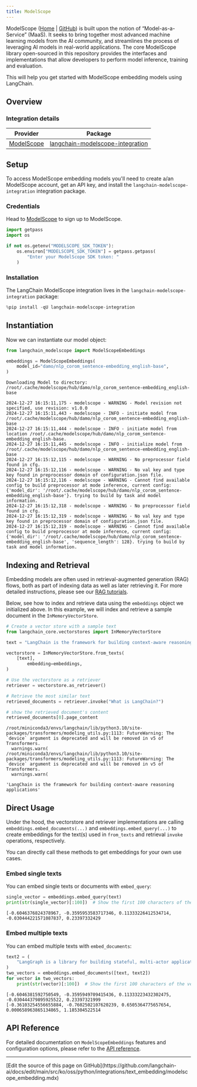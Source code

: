 ```yaml
---
title: ModelScope
---
```


ModelScope ([Home](https://www.modelscope.cn/) | [GitHub](https://github.com/modelscope/modelscope)) is built upon the notion of “Model-as-a-Service” (MaaS). It seeks to bring together most advanced machine learning models from the AI community, and streamlines the process of leveraging AI models in real-world applications. The core ModelScope library open-sourced in this repository provides the interfaces and implementations that allow developers to perform model inference, training and evaluation.

This will help you get started with ModelScope embedding models using LangChain.

## Overview

### Integration details

| Provider | Package |
|:--------:|:-------:|
| [ModelScope](/oss/python/integrations/providers/modelscope/) | [langchain-modelscope-integration](https://pypi.org/project/langchain-modelscope-integration/) |

## Setup

To access ModelScope embedding models you'll need to create a/an ModelScope account, get an API key, and install the `langchain-modelscope-integration` integration package.

### Credentials

Head to [ModelScope](https://modelscope.cn/) to sign up to ModelScope.

```python
import getpass
import os

if not os.getenv("MODELSCOPE_SDK_TOKEN"):
    os.environ["MODELSCOPE_SDK_TOKEN"] = getpass.getpass(
        "Enter your ModelScope SDK token: "
    )
```

### Installation

The LangChain ModelScope integration lives in the `langchain-modelscope-integration` package:

```python
%pip install -qU langchain-modelscope-integration
```

## Instantiation

Now we can instantiate our model object:

```python
from langchain_modelscope import ModelScopeEmbeddings

embeddings = ModelScopeEmbeddings(
    model_id="damo/nlp_corom_sentence-embedding_english-base",
)
```

```output
Downloading Model to directory: /root/.cache/modelscope/hub/damo/nlp_corom_sentence-embedding_english-base
```
```output
2024-12-27 16:15:11,175 - modelscope - WARNING - Model revision not specified, use revision: v1.0.0
2024-12-27 16:15:11,443 - modelscope - INFO - initiate model from /root/.cache/modelscope/hub/damo/nlp_corom_sentence-embedding_english-base
2024-12-27 16:15:11,444 - modelscope - INFO - initiate model from location /root/.cache/modelscope/hub/damo/nlp_corom_sentence-embedding_english-base.
2024-12-27 16:15:11,445 - modelscope - INFO - initialize model from /root/.cache/modelscope/hub/damo/nlp_corom_sentence-embedding_english-base
2024-12-27 16:15:12,115 - modelscope - WARNING - No preprocessor field found in cfg.
2024-12-27 16:15:12,116 - modelscope - WARNING - No val key and type key found in preprocessor domain of configuration.json file.
2024-12-27 16:15:12,116 - modelscope - WARNING - Cannot find available config to build preprocessor at mode inference, current config: {'model_dir': '/root/.cache/modelscope/hub/damo/nlp_corom_sentence-embedding_english-base'}. trying to build by task and model information.
2024-12-27 16:15:12,318 - modelscope - WARNING - No preprocessor field found in cfg.
2024-12-27 16:15:12,319 - modelscope - WARNING - No val key and type key found in preprocessor domain of configuration.json file.
2024-12-27 16:15:12,319 - modelscope - WARNING - Cannot find available config to build preprocessor at mode inference, current config: {'model_dir': '/root/.cache/modelscope/hub/damo/nlp_corom_sentence-embedding_english-base', 'sequence_length': 128}. trying to build by task and model information.
```

## Indexing and Retrieval

Embedding models are often used in retrieval-augmented generation (RAG) flows, both as part of indexing data as well as later retrieving it. For more detailed instructions, please see our [RAG tutorials](/oss/python/langchain/rag).

Below, see how to index and retrieve data using the `embeddings` object we initialized above. In this example, we will index and retrieve a sample document in the `InMemoryVectorStore`.

```python
# Create a vector store with a sample text
from langchain_core.vectorstores import InMemoryVectorStore

text = "LangChain is the framework for building context-aware reasoning applications"

vectorstore = InMemoryVectorStore.from_texts(
    [text],
        embedding=embeddings,
)

# Use the vectorstore as a retriever
retriever = vectorstore.as_retriever()

# Retrieve the most similar text
retrieved_documents = retriever.invoke("What is LangChain?")

# show the retrieved document's content
retrieved_documents[0].page_content
```

```output
/root/miniconda3/envs/langchain/lib/python3.10/site-packages/transformers/modeling_utils.py:1113: FutureWarning: The `device` argument is deprecated and will be removed in v5 of Transformers.
  warnings.warn(
/root/miniconda3/envs/langchain/lib/python3.10/site-packages/transformers/modeling_utils.py:1113: FutureWarning: The `device` argument is deprecated and will be removed in v5 of Transformers.
  warnings.warn(
```

```output
'LangChain is the framework for building context-aware reasoning applications'
```

## Direct Usage

Under the hood, the vectorstore and retriever implementations are calling `embeddings.embed_documents(...)` and `embeddings.embed_query(...)` to create embeddings for the text(s) used in `from_texts` and retrieval `invoke` operations, respectively.

You can directly call these methods to get embeddings for your own use cases.

### Embed single texts

You can embed single texts or documents with `embed_query`:

```python
single_vector = embeddings.embed_query(text)
print(str(single_vector)[:100])  # Show the first 100 characters of the vector
```

```output
[-0.6046376824378967, -0.3595953583717346, 0.11333226412534714, -0.030444221571087837, 0.23397332429
```

### Embed multiple texts

You can embed multiple texts with `embed_documents`:

```python
text2 = (
    "LangGraph is a library for building stateful, multi-actor applications with LLMs"
)
two_vectors = embeddings.embed_documents([text, text2])
for vector in two_vectors:
    print(str(vector)[:100])  # Show the first 100 characters of the vector
```

```output
[-0.6046381592750549, -0.3595949709415436, 0.11333223432302475, -0.030444379895925522, 0.23397321999
[-0.36103254556655884, -0.7602502107620239, 0.6505364775657654, 0.000658963865134865, 1.185304522514
```

## API Reference

For detailed documentation on `ModelScopeEmbeddings` features and configuration options, please refer to the [API reference](https://www.modelscope.cn/docs/sdk/pipelines).

---

<Callout icon="pen-to-square" iconType="regular">
  [Edit the source of this page on GitHub](https://github.com/langchain-ai/docs/edit/main/src/ko/oss/python/integrations/text_embedding/modelscope_embedding.mdx)
</Callout>
